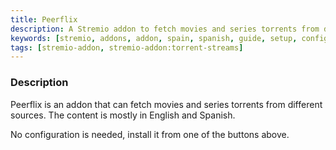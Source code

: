 ```yaml
---
title: Peerflix
description: A Stremio addon to fetch movies and series torrents from different sources. With content mostly in English and Spanish (from Spain).
keywords: [stremio, addons, addon, spain, spanish, guide, setup, configuration, install, link]
tags: [stremio-addon, stremio-addon:torrent-streams]
---
```


<StremioAddonButtons id="peerflix" manifest="https://peerflix.mov/manifest.json" source="https://github.com/kekazoh/peerflix-scraper"/> 

<h3>Description</h3>

Peerflix is an addon that can fetch movies and series torrents from different sources. The content is mostly in English and Spanish.

No configuration is needed, install it from one of the buttons above.
